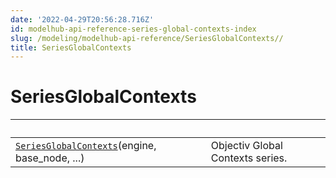 ```yaml
---
date: '2022-04-29T20:56:28.716Z'
id: modelhub-api-reference-series-global-contexts-index
slug: /modeling/modelhub-api-reference/SeriesGlobalContexts//
title: SeriesGlobalContexts
---
```


# SeriesGlobalContexts

| &nbsp;                                            | &nbsp;                                                                                                                                                                                                                 |
| ------------------------------------------------- | --------------------------------------------------------------------------------------------------------------------------------------------------------------------------------------------------------------------- |
| [`SeriesGlobalContexts`](/docs/modeling/modelhub-api-reference/SeriesGlobalContexts/modelhub.SeriesGlobalContexts/#modelhub.SeriesGlobalContexts)(engine, base_node, ...)      | Objectiv Global Contexts series.                                                                                                                                                                                       |
